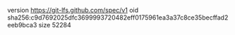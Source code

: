 version https://git-lfs.github.com/spec/v1
oid sha256:c9d7692025dfc3699993720482eff0175961ea3a37c8ce35becffad2eeb9bca3
size 52284
